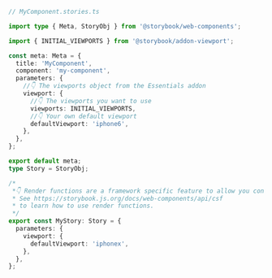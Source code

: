 ```ts
// MyComponent.stories.ts

import type { Meta, StoryObj } from '@storybook/web-components';

import { INITIAL_VIEWPORTS } from '@storybook/addon-viewport';

const meta: Meta = {
  title: 'MyComponent',
  component: 'my-component',
  parameters: {
    //👇 The viewports object from the Essentials addon
    viewport: {
      //👇 The viewports you want to use
      viewports: INITIAL_VIEWPORTS,
      //👇 Your own default viewport
      defaultViewport: 'iphone6',
    },
  },
};

export default meta;
type Story = StoryObj;

/*
 *👇 Render functions are a framework specific feature to allow you control on how the component renders.
 * See https://storybook.js.org/docs/web-components/api/csf
 * to learn how to use render functions.
 */
export const MyStory: Story = {
  parameters: {
    viewport: {
      defaultViewport: 'iphonex',
    },
  },
};
```
